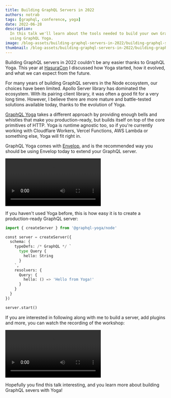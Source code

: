```yaml
---
title: Building GraphQL Servers in 2022
authors: notrab
tags: [graphql, conference, yoga]
date: 2022-06-28
description:
  In this talk we'll learn about the tools needed to build your own GraphQL server from scratch
  using GraphQL Yoga.
image: /blog-assets/building-graphql-servers-in-2022/building-graphql-servers-in-2022.png
thumbnail: /blog-assets/building-graphql-servers-in-2022/building-graphql-servers-in-2022-thumbnail.png
---
```


Building GraphQL servers in 2022 couldn't be any easier thanks to GraphQL Yoga. This year at
[HasuraCon](https://hasura.io/events/hasura-con-2022/building-graphql-servers-in-2022-overview-of-the-bestnew-tools-you-should-add-to-your-toolbelt)
I discussed how Yoga started, how it evolved, and what we can expect from the future.

For many years of building GraphQL servers in the Node ecosystem, our choices have been limited.
Apollo Server library has dominated the ecosystem. With its pairing client library, it was often a
good fit for a very long time. However, I believe there are more mature and battle-tested solutions
available today, thanks to the evolution of Yoga.

[GraphQL Yoga](https://graphql-yoga.com) takes a different approach by providing enough bells and
whistles that make you production-ready, but builds itself on top of the core primitives of HTTP.
Yoga is runtime agnostic too, so if you're currently working with Cloudflare Workers, Vercel
Functions, AWS Lambda or something else, Yoga will fit right in.

GraphQL Yoga comes with [Envelop](https://envelop.dev), and is the recommended way you should be
using Envelop today to extend your GraphQL server.

<Video
  src="https://youtube.com/embed/XnmB1-2i8mI"
  title="Build a Modern GraphQL Server using GraphQL Yoga and the Modern JS Ecosystem Tools"
/>

If you haven't used Yoga before, this is how easy it is to create a production-ready GraphQL server:

```python
import { createServer } from '@graphql-yoga/node'

const server = createServer({
  schema: {
    typeDefs: /* GraphQL */ `
      type Query {
        hello: String
      }
    `,
    resolvers: {
      Query: {
        hello: () => 'Hello from Yoga!'
      }
    }
  }
})

server.start()
```

If you are interested in following along with me to build a server, add plugins and more, you can
watch the recording of the workshop:

<Video
  src="https://youtube.com/embed/zS-1SizRPnU"
  title="Building GraphQL Servers in 2022 - Overview of the Best New Tools You Should Add to Your Toolbelt"
/>

Hopefully you find this talk interesting, and you learn more about building GraphQL severs with
Yoga!
